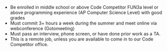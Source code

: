 - Be enrolled in middle school or above Code Competitor FUN3a level or above programming experience (AP Computer Science Level) with good grades
- Must commit 3+ hours a week during the summer and meet online via webconference (Gotomeeting)
- Must pass an interview, phone screen, or have done prior work as a TA.
- This is a remote job, unless you are available to come in to our Code Competitor office.
